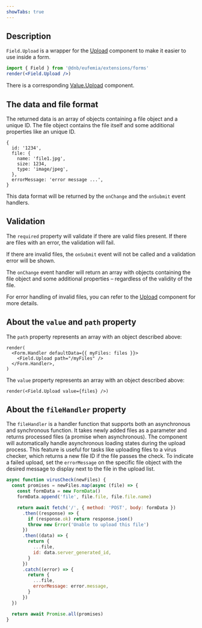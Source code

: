 ```yaml
---
showTabs: true
---
```


## Description

`Field.Upload` is a wrapper for the [Upload](/uilib/components/upload/) component to make it easier to use inside a form.

```jsx
import { Field } from '@dnb/eufemia/extensions/forms'
render(<Field.Upload />)
```

There is a corresponding [Value.Upload](/uilib/extensions/forms/Value/Upload) component.

## The data and file format

The returned data is an array of objects containing a file object and a unique ID. The file object contains the file itself and some additional properties like an unique ID.

```tsx
{
  id: '1234',
  file: {
    name: 'file1.jpg',
    size: 1234,
    type: 'image/jpeg',
  },
  errorMessage: 'error message ...',
}
```

This data format will be returned by the `onChange` and the `onSubmit` event handlers.

## Validation

The `required` property will validate if there are valid files present. If there are files with an error, the validation will fail.

If there are invalid files, the `onSubmit` event will not be called and a validation error will be shown.

The `onChange` event handler will return an array with objects containing the file object and some additional properties – regardless of the validity of the file.

For error handling of invalid files, you can refer to the [Upload](/uilib/components/upload/) component for more details.

## About the `value` and `path` property

The `path` property represents an array with an object described above:

```tsx
render(
  <Form.Handler defaultData={{ myFiles: files }}>
    <Field.Upload path="/myFiles" />
  </Form.Handler>,
)
```

The `value` property represents an array with an object described above:

```tsx
render(<Field.Upload value={files} />)
```

## About the `fileHandler` property

The `fileHandler` is a handler function that supports both an asynchronous and synchronous function. It takes newly added files as a parameter and returns processed files (a promise when asynchronous).
The component will automatically handle asynchronous loading states during the upload process. This feature is useful for tasks like uploading files to a virus checker, which returns a new file ID if the file passes the check. To indicate a failed upload, set the `errorMessage` on the specific file object with the desired message to display next to the file in the upload list.

```js
async function virusCheck(newFiles) {
  const promises = newFiles.map(async (file) => {
    const formData = new FormData()
    formData.append('file', file.file, file.file.name)

    return await fetch('/', { method: 'POST', body: formData })
      .then((response) => {
        if (response.ok) return response.json()
        throw new Error('Unable to upload this file')
      })
      .then((data) => {
        return {
          ...file,
          id: data.server_generated_id,
        }
      })
      .catch((error) => {
        return {
          ...file,
          errorMessage: error.message,
        }
      })
  })

  return await Promise.all(promises)
}
```
